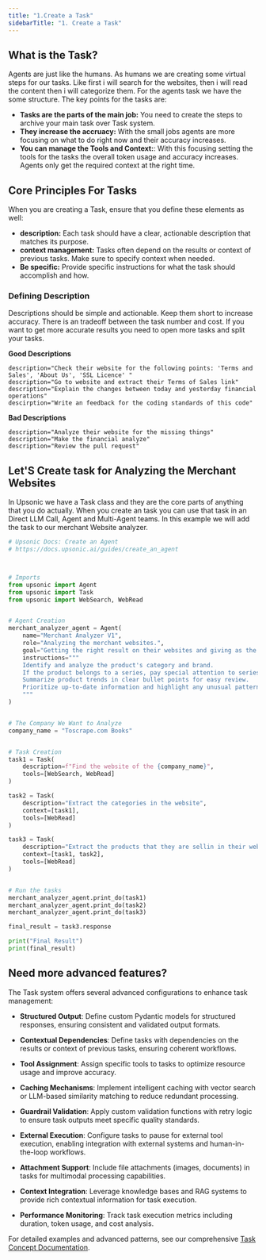 ```yaml
---
title: "1.Create a Task"
sidebarTitle: "1. Create a Task"
---
```



## What is the Task?
Agents are just like the humans. As humans we are creating some virtual steps for our tasks. Like first i will search for the websites, then i will read the content then i will categorize them. For the agents task we have the some structure. The key points for the tasks are:

- **Tasks are the parts of the main job:** You need to create the steps to archive your main task over Task system.
- **They increase the accruacy:** With the small jobs agents are more focusing on what to do right now and their accuracy increases.
- **You can manage the Tools and Context:**: With this focusing setting the tools for the tasks the overall token usage and accuracy increases. Agents only get the required context at the right time.



## Core Principles For Tasks

When you are creating a Task, ensure that you define these elements as well:
- **description:** Each task should have a clear, actionable description that matches its purpose.
- **context management:** Tasks often depend on the results or context of previous tasks. Make sure to specify context when needed.
- **Be specific:** Provide specific instructions for what the task should accomplish and how.

### Defining Description
Descriptions should be simple and actionable. Keep them short to increase accuracy. There is an tradeoff between the task number and cost. If you want to get more accurate results you need to open more tasks and split your tasks. 

**Good Descriptions**
```
description="Check their website for the following points: 'Terms and Sales', 'About Us', 'SSL Licence' "
description="Go to website and extract their Terms of Sales link"
description="Explain the changes between today and yesterday financial operations"
descirption="Write an feedback for the coding standards of this code"
```

**Bad Descriptions**
```
description="Analyze their website for the missing things"
description="Make the financial analyze"
description="Review the pull request"
```


## Let'S Create task for Analyzing the Merchant Websites

In Upsonic we have a Task class and they are the core parts of anything that you do actually. When you create an task you can use that task in an Direct LLM Call, Agent and Multi-Agent teams. In this example we will add the task to our merchant Website analyzer.



```python
# Upsonic Docs: Create an Agent
# https://docs.upsonic.ai/guides/create_an_agent



# Imports
from upsonic import Agent
from upsonic import Task
from upsonic import WebSearch, WebRead


# Agent Creation
merchant_analyzer_agent = Agent(
    name="Merchant Analyzer V1",
    role="Analyzing the merchant websites.",
    goal="Getting the right result on their websites and giving as the user requested format",
    instructions="""
    Identify and analyze the product's category and brand.
    If the product belongs to a series, pay special attention to series details and related products.
    Summarize product trends in clear bullet points for easy review.
    Prioritize up-to-date information and highlight any unusual patterns or outliers.
    """
)


# The Company We Want to Analyze
company_name = "Toscrape.com Books"


# Task Creation
task1 = Task(
    description=f"Find the website of the {company_name}",
    tools=[WebSearch, WebRead]    
)

task2 = Task(
    description="Extract the categories in the website", 
    context=[task1],
    tools=[WebRead]
)

task3 = Task(
    description="Extract the products that they are sellin in their websites by the categories", 
    context=[task1, task2],
    tools=[WebRead]
)


# Run the tasks
merchant_analyzer_agent.print_do(task1)
merchant_analyzer_agent.print_do(task2)
merchant_analyzer_agent.print_do(task3)

final_result = task3.response

print("Final Result")
print(final_result)

```


## Need more advanced features?

The Task system offers several advanced configurations to enhance task management:

- **Structured Output**: Define custom Pydantic models for structured responses, ensuring consistent and validated output formats.

- **Contextual Dependencies**: Define tasks with dependencies on the results or context of previous tasks, ensuring coherent workflows.

- **Tool Assignment**: Assign specific tools to tasks to optimize resource usage and improve accuracy.

- **Caching Mechanisms**: Implement intelligent caching with vector search or LLM-based similarity matching to reduce redundant processing.

- **Guardrail Validation**: Apply custom validation functions with retry logic to ensure task outputs meet specific quality standards.

- **External Execution**: Configure tasks to pause for external tool execution, enabling integration with external systems and human-in-the-loop workflows.

- **Attachment Support**: Include file attachments (images, documents) in tasks for multimodal processing capabilities.

- **Context Integration**: Leverage knowledge bases and RAG systems to provide rich contextual information for task execution.

- **Performance Monitoring**: Track task execution metrics including duration, token usage, and cost analysis.

For detailed examples and advanced patterns, see our comprehensive [Task Concept Documentation](https://docs.upsonic.ai/concepts/task).